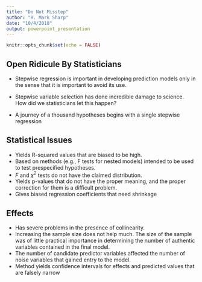 ```yaml
---
title: "Do Not Misstep"
author: "R. Mark Sharp"
date: "10/4/2018"
output: powerpoint_presentation
---
```


```r
knitr::opts_chunk$set(echo = FALSE)
```

## Open Ridicule By Statisticians

- Stepwise regression is important in developing prediction models only in the sense that it is important to avoid its use.

- Stepwise variable selection has done incredible damage to science.  How did we statisticians let this happen?

- A journey of a thousand hypotheses begins with a single stepwise regression

## Statistical Issues
- Yields R-squared values that are biased to be high.
- Based on methods (e.g., F tests for nested models) intended to be used to test prespecified hypotheses.
- _F_ and $\chi^2$ tests do not have the claimed distribution.
- Yields p-values that do not have the proper meaning, and the proper correction for them is a difficult problem.
- Gives biased regression coefficients that need shrinkage

## Effects
- Has severe problems in the presence of collinearity.
- Increasing the sample size does not help much.
The size of the sample was of little practical importance in determining the number of authentic variables contained in the final model.
- The number of candidate predictor variables affected the number of noise variables that gained entry to the model.
- Method yields confidence intervals for effects and predicted values that are falsely narrow
